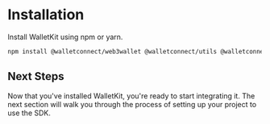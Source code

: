 # Installation

Install WalletKit using npm or yarn.

```bash npm2yarn
npm install @walletconnect/web3wallet @walletconnect/utils @walletconnect/core
```
## Next Steps

Now that you've installed WalletKit, you're ready to start integrating it. The next section will walk you through the process of setting up your project to use the SDK.
